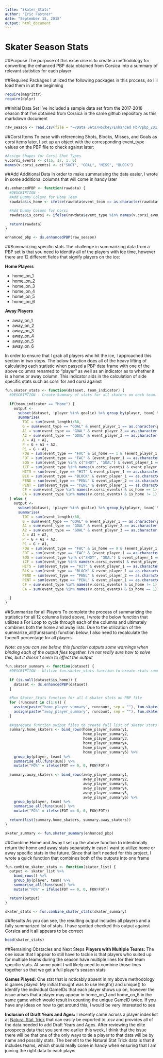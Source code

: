 ```yaml
---
title: "Skater_Stats"
author: "Eric Fastner"
date: "September 18, 2018"
output: html_document
---
```

# **Skater Season Stats**
##Purpose
The purpose of this excercise is to create a methodology for converting the enhanced PBP data obtained from Corsica into a summary of relevant statistics for each player

##Required Packages
I utilized the following packages in this process, so I'll load them in at the beginning

```r
require(magrittr)
require(dplyr)
```

##Initial Data Set
I've included a sample data set from the 2017-2018 season that I've obtained from Corsica in the same github repository as this markdown document

```r
raw_season <- read.csv(file = "~/Data Sets/Hockey/Enhanced PbP/pbp_20172018.csv", header = TRUE)

```

##Corsi Items
To ease with referencing Shots, Blocks, Misses, and Goals as corsi items later, I set up an object with the corresponding event_type values on the PBP file to check against later:

```r
#Assign Shapes for Corsi Shot Types
v.corsi_events <- c(16, 17, 1, 0)
names(v.corsi_events) <- c("SHOT", "GOAL", "MISS", "BLOCK")
```

##Add Additional Data
In order to make summarising the data easier, I wrote in some additional columns that will come in handy later

```r
ds.enhancedPBP <- function(rawdata) {
  #DESCRIPTION - 
  #Add Dummy Column for Home Team
  rawdata$is_home <- ifelse(rawdata$event_team == as.character(rawdata$home_team),1,0)

  #Add Dummy Column for Corsi
  rawdata$is_corsi <- ifelse(rawdata$event_type %in% names(v.corsi_events), 1, 0)
  
  return(rawdata)
}

enhanced_pbp <- ds.enhancedPBP(raw_season)
```

##Summarizing specific stats
The challenge in summarizing data from a PBP set is that you need to identify all of the players with ice time, however there are 12 different fields that signify players on the ice: 

**Home Players**

* home_on_1
* home_on_2
* home_on_3
* home_on_4
* home_on_5
* home_on_6
  
**Away Players**

* away_on_1
* away_on_2
* away_on_3
* away_on_4
* away_on_5
* away_on_6
  
In order to ensure that I grab all players who hit the ice, I approached this section in two steps. The below function does all of the heavy lifting of calculating each statistic when passed a PBP data frame with one of the above columns renamed to "player" as well as an indicator as to whether it is a home or away column. This indicator aids in the calculation of side specific stats such as corsi for and corsi against

```r
fun.skater_stats <- function(dataset, team_indicator) {
  #DESCRIPTION - Create Summary of stats for all skaters on each team. Specific to home/away  
  
  if(team_indicator == "home") {
    output <- 
      subset(dataset, !player %in% goalie) %>% group_by(player, team) %>% 
      summarise(
        TOI = sum(event_length)/60,
        G = sum(event_type == "GOAL" & event_player_1 == as.character(player)),
        A1 = sum(event_type == "GOAL" & event_player_2 == as.character(player) & !is.na(event_player_2)),
        A2 = sum(event_type == "GOAL" & event_player_3 == as.character(player) & !is.na(event_player_3)),
        A = A1 + A2,
        P = G + A1 + A2,
        P1 = G + A1,
        FOW = sum(event_type == "FAC" & is_home == 1 & (event_player_1 == as.character(player) | event_player_2 == as.character(player))),
        FOT = sum(event_type == "FAC" & (event_player_1 == as.character(player) | event_player_2 == as.character(player))),
        SOG = sum(event_type %in% c("SHOT", "GOAL") & event_player_1 == as.character(player)),
        iCF = sum(event_type %in% names(v.corsi_events) & event_player_1 == as.character(player)),
        HITS = sum(event_type == "HIT" & event_player_1 == as.character(player)),
        BLK = sum(event_type == "BLOCK" & event_player_1 == as.character(player)),
        PEND = sum(event_type == "PENL" & event_player_2 == as.character(player)),
        PENT = sum(event_type == "PENL" & event_player_1 == as.character(player)),
        CF = sum(event_type %in% names(v.corsi_events) & is_home == 1),
        CA = sum(event_type %in% names(v.corsi_events) & is_home != 1))
  } else {
    output <- 
      subset(dataset, !player %in% goalie) %>% group_by(player, team) %>% 
      summarise(
        TOI = sum(event_length)/60,
        G = sum(event_type == "GOAL" & event_player_1 == as.character(player)),
        A1 = sum(event_type == "GOAL" & event_player_2 == as.character(player) & !is.na(event_player_2)),
        A2 = sum(event_type == "GOAL" & event_player_3 == as.character(player) & !is.na(event_player_3)),
        A = A1 + A2,
        P = G + A1 + A2,
        P1 = G + A1,
        FOW = sum(event_type == "FAC" & is_home == 0 & (event_player_1 == as.character(player) | event_player_2 == as.character(player))),
        FOT = sum(event_type == "FAC" & (event_player_1 == as.character(player) | event_player_2 == as.character(player))),
        SOG = sum(event_type %in% c("SHOT", "GOAL") & event_player_1 == as.character(player)),
        iCF = sum(event_type %in% names(v.corsi_events) & event_player_1 == as.character(player)),
        HITS = sum(event_type == "HIT" & event_player_1 == as.character(player)),
        BLK = sum(event_type == "BLOCK" & event_player_1 == as.character(player)),
        PEND = sum(event_type == "PENL" & event_player_2 == as.character(player)),
        PENT = sum(event_type == "PENL" & event_player_1 == as.character(player)),
        CF = sum(event_type %in% names(v.corsi_events) & is_home != 1),
        CA = sum(event_type %in% names(v.corsi_events) & is_home == 1))
    
  }
}
```

##Summarize for all Players
To complete the process of summarizing the statistics for all 12 columns listed above, I wrote the below function that utilizes a For Loop to cycle through each of the columns and ultimately combines both the home and away lists. Due to the utilization of the summarize_all(funs(sum)) function below, I also need to recalculate the faceoff percentage for all players

*Note: as you can see below, this function outputs some warnings when binding each of the output files together. I'm not really sure how to solve this, but it doesn't seem to effect the output*

```r
fun.skater_summary <- function(dataset) {
  #DESCRIPTION - Utilize fun.skater_stats function to create stats summary for all player in PBP frame
  
  if (is.null(dataset$is_home)) {
    dataset <- ds.enhancedPBP(dataset)
  }
  
  #Run Skater_Stats function for all 6 skater slots on PBP file
  for (runcount in c(1:6)) {
    assign(paste("home_player_summary", runcount, sep = ""), fun.skater_stats(rename(dataset, goalie = home_goalie, player = paste("home_on_", runcount, sep = ""), team = home_team), "home"))
    assign(paste("away_player_summary", runcount, sep = ""), fun.skater_stats(rename(dataset, goalie = away_goalie, player = paste("away_on_", runcount, sep = ""), team = away_team), "away"))
  }
  
  #Aggregate function output files to create full list of skater stats
  summary.home_skaters <- bind_rows(home_player_summary1, 
                                    home_player_summary2, 
                                    home_player_summary3, 
                                    home_player_summary4, 
                                    home_player_summary5, 
                                    home_player_summary6) %>% 
    group_by(player, team) %>%
    summarise_all(funs(sum)) %>%
    mutate("FO%" = ifelse(FOT == 0, 0, FOW/FOT))
  
  summary.away_skaters <- bind_rows(away_player_summary1, 
                                    away_player_summary2, 
                                    away_player_summary3, 
                                    away_player_summary4, 
                                    away_player_summary5, 
                                    away_player_summary6) %>% 
    group_by(player, team) %>%
    summarise_all(funs(sum)) %>%
    mutate("FO%" = ifelse(FOT == 0, 0, FOW/FOT))
    
  return(list(summary.home_skaters, summary.away_skaters))
}

skater_summary <- fun.skater_summary(enhanced_pbp)
```

##Combine Home and Away
I set up the above function to intentionally return the home and away stats separately in case I want to utilize home or away specific stats in the future. Since that isn't needed for this project, I wrote a quick function that combines both of the outputs into one frame

```r
fun.combine_skater_stats <- function(skater_list) {
  output <- skater_list %>%
    bind_rows() %>%
    group_by(player, team) %>%
    summarise_all(funs(sum)) %>%
    mutate("FO%" = ifelse(FOT == 0, 0, FOW/FOT))

  return(output)
}

skater_stats <- fun.combine_skater_stats(skater_summary)
```

##Results
As you can see, the resulting output includes all players and a fully summarized list of stats. I have spotted checked this output against Corsica and it all appears to be correct

```r
head(skater_stats)
```

##Remaining Obstacles and Next Steps
**Players with Multiple Teams:** The one issue that I appear to still have to tackle is that players who suited up for multiple teams during the season have multiple lines for their team specific stats. At some point I will likely need to combine those lines together so that we get a full player's season stats

**Games Played:** One stat that is noticably absent in my above methodology is games played. My initial thought was to use length() and unique() to identify the individual GameIDs that each player shows up on, however the issue arises that a player may appear in home_on_1 and home_on_6 in the same game which would result in counting the unique GameID twice. If you have any ideas on how to get around this, I would be very interested to see

**Inclusion of Draft Years and Ages:** I recently came across a player index list at [Natural Stat Trick](https://www.naturalstattrick.com/playerteams.php?stdoi=bio) that can easily be exported to .csv and provides all of the data needed to add Draft Years and Ages. After reviewing the elite prospects data that you sent me earlier this week, I think that the issue there will be that one of the only ways to tie a player to that data will be by name and possibly stats. The benefit to the Natural Stat Trick data is that it includes teams, which should really come in handy when ensuring that I am joining the right data to each player

